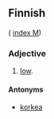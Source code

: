 ==Finnish==
( [[Wiktionary:Finnish_index_m|index M]])

===Adjective===

# [[low]].

====Antonyms====

*[[korkea]]